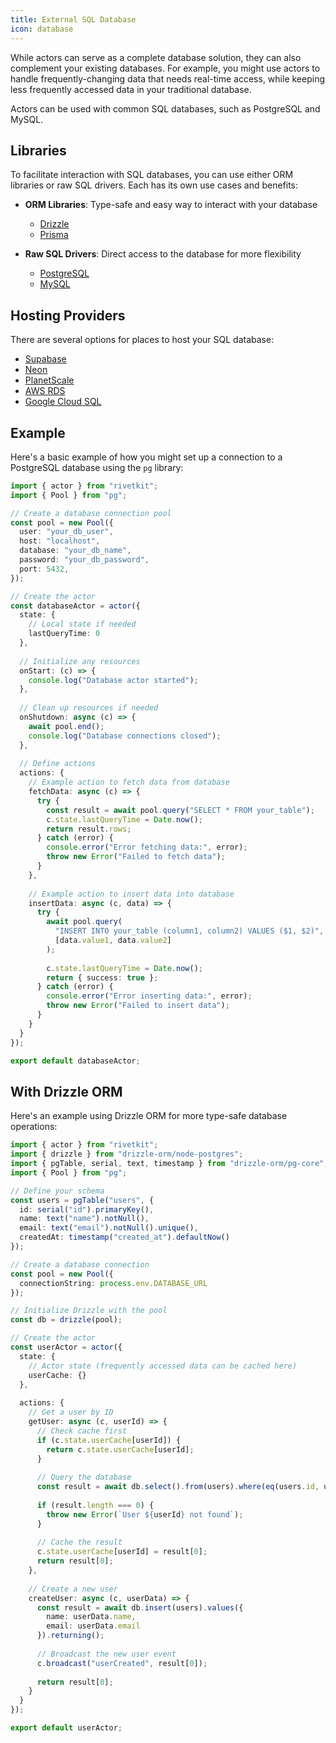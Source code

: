 ```yaml
---
title: External SQL Database
icon: database
---
```


While actors can serve as a complete database solution, they can also complement your existing databases. For example, you might use actors to handle frequently-changing data that needs real-time access, while keeping less frequently accessed data in your traditional database.

Actors can be used with common SQL databases, such as PostgreSQL and MySQL.

## Libraries

To facilitate interaction with SQL databases, you can use either ORM libraries or raw SQL drivers. Each has its own use cases and benefits:

-   **ORM Libraries**: Type-safe and easy way to interact with your database

    -   [Drizzle](https://orm.drizzle.team/)
    -   [Prisma](https://www.prisma.io/)

-   **Raw SQL Drivers**: Direct access to the database for more flexibility

    -   [PostgreSQL](https://node-postgres.com/)
    -   [MySQL](https://github.com/mysqljs/mysql)

## Hosting Providers

There are several options for places to host your SQL database:

-   [Supabase](https://supabase.com/)
-   [Neon](https://neon.tech/)
-   [PlanetScale](https://planetscale.com/)
-   [AWS RDS](https://aws.amazon.com/rds/)
-   [Google Cloud SQL](https://cloud.google.com/sql)

## Example

Here's a basic example of how you might set up a connection to a PostgreSQL database using the `pg` library:

```typescript actor.ts
import { actor } from "rivetkit";
import { Pool } from "pg";

// Create a database connection pool
const pool = new Pool({
  user: "your_db_user",
  host: "localhost",
  database: "your_db_name",
  password: "your_db_password",
  port: 5432,
});

// Create the actor
const databaseActor = actor({
  state: {
    // Local state if needed
    lastQueryTime: 0
  },
  
  // Initialize any resources
  onStart: (c) => {
    console.log("Database actor started");
  },
  
  // Clean up resources if needed
  onShutdown: async (c) => {
    await pool.end();
    console.log("Database connections closed");
  },
  
  // Define actions
  actions: {
    // Example action to fetch data from database
    fetchData: async (c) => {
      try {
        const result = await pool.query("SELECT * FROM your_table");
        c.state.lastQueryTime = Date.now();
        return result.rows;
      } catch (error) {
        console.error("Error fetching data:", error);
        throw new Error("Failed to fetch data");
      }
    },
    
    // Example action to insert data into database
    insertData: async (c, data) => {
      try {
        await pool.query(
          "INSERT INTO your_table (column1, column2) VALUES ($1, $2)", 
          [data.value1, data.value2]
        );
        
        c.state.lastQueryTime = Date.now();
        return { success: true };
      } catch (error) {
        console.error("Error inserting data:", error);
        throw new Error("Failed to insert data");
      }
    }
  }
});

export default databaseActor;
```

## With Drizzle ORM

Here's an example using Drizzle ORM for more type-safe database operations:

```typescript actor.ts
import { actor } from "rivetkit";
import { drizzle } from "drizzle-orm/node-postgres";
import { pgTable, serial, text, timestamp } from "drizzle-orm/pg-core";
import { Pool } from "pg";

// Define your schema
const users = pgTable("users", {
  id: serial("id").primaryKey(),
  name: text("name").notNull(),
  email: text("email").notNull().unique(),
  createdAt: timestamp("created_at").defaultNow()
});

// Create a database connection
const pool = new Pool({
  connectionString: process.env.DATABASE_URL
});

// Initialize Drizzle with the pool
const db = drizzle(pool);

// Create the actor
const userActor = actor({
  state: {
    // Actor state (frequently accessed data can be cached here)
    userCache: {}
  },
  
  actions: {
    // Get a user by ID
    getUser: async (c, userId) => {
      // Check cache first
      if (c.state.userCache[userId]) {
        return c.state.userCache[userId];
      }
      
      // Query the database
      const result = await db.select().from(users).where(eq(users.id, userId));
      
      if (result.length === 0) {
        throw new Error(`User ${userId} not found`);
      }
      
      // Cache the result
      c.state.userCache[userId] = result[0];
      return result[0];
    },
    
    // Create a new user
    createUser: async (c, userData) => {
      const result = await db.insert(users).values({
        name: userData.name,
        email: userData.email
      }).returning();
      
      // Broadcast the new user event
      c.broadcast("userCreated", result[0]);
      
      return result[0];
    }
  }
});

export default userActor;
```
